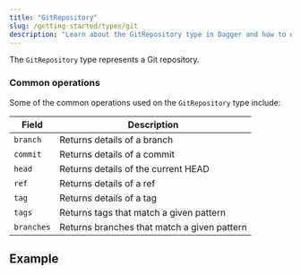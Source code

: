 ```yaml
---
title: "GitRepository"
slug: /getting-started/types/git
description: "Learn about the GitRepository type in Dagger and how to use it with Git repositories."
---
```




The `GitRepository` type represents a Git repository.

### Common operations

Some of the common operations used on the `GitRepository` type include:

| Field | Description |
|-------|-------------|
| `branch` | Returns details of a branch |
| `commit` | Returns details of a commit |
| `head` | Returns details of the current HEAD |
| `ref` | Returns details of a ref |
| `tag` | Returns details of a tag |
| `tags` | Returns tags that match a given pattern |
| `branches` | Returns branches that match a given pattern |

## Example

<CloneRemoteGit />
